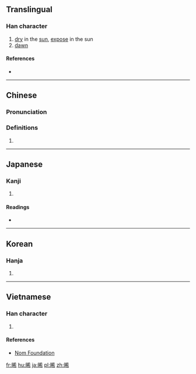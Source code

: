 ==Translingual==

===Han character===
{{Han char|rn=72|rad=日|as=07|sn=11|four=6402<sub>7</sub>|canj=日大大月 (AKKB)|ids=⿰[[日]][[希]]}}

# [[dry]] in the [[sun]], [[expose]] in the sun
# [[dawn]]

====References====
* {{Han ref|kx=0495.440|dkj=13949|hdz=21514.020|uh=665E|ud=26206|bh=B1E3|bd=45539}}

----

==Chinese==
{{zh-forms}}

===Pronunciation===
{{zh-pron
|m=xī
|c=hei1
|mc=y
|oc=y
|ma=
|cat=v,n
}}

===Definitions===
# {{rfdef|lang=zh}}

----

==Japanese==

===Kanji===
{{ja-kanji|grade=|rs=日07}}

# {{defn|lang=ja|sort=日07}}

====Readings====
* {{ja-readings|on=[[き]] (ki)|kun=[[かわく]] (kawaku)}}

----

==Korean==

===Hanja===
{{ko-hanja|hangeul=희|eumhun=|rv=hui|mr=hŭi|y=huy}}

# {{defn|lang=ko|sort=日07}}

----

==Vietnamese==

===Han character===
{{vi-readings|rs=日07| hanviet = hi}}

# {{defn|lang=vi|sort=日07}}

====References====
*[http://nomfoundation.org/common/nom_details.php?codepoint=665e Nom Foundation]

[[fr:晞]]
[[hu:晞]]
[[ja:晞]]
[[pl:晞]]
[[zh:晞]]